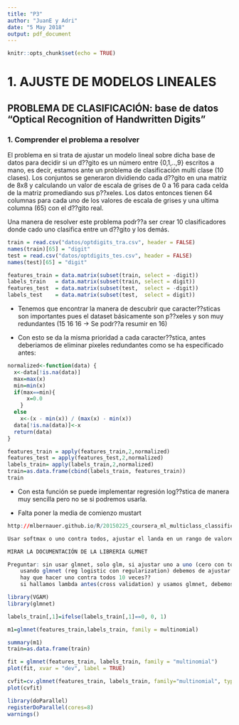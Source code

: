 ```yaml
---
title: "P3"
author: "JuanE y Adri"
date: "5 May 2018"
output: pdf_document
---
```


```r
knitr::opts_chunk$set(echo = TRUE)
```

# 1. AJUSTE DE MODELOS LINEALES

## PROBLEMA DE CLASIFICACIÓN: base de datos "Optical Recognition of Handwritten Digits"

### 1. Comprender el problema a resolver

El problema en si trata de ajustar un modelo lineal sobre dicha base de datos para decidir si un d??gito es un número entre {0,1,..,9} escritos a mano, es decir, estamos ante un problema de clasificación multi clase (10 clases).
Los conjuntos se generaron dividiendo cada d??gito en una matriz de 8x8 y calculando un valor de escala de grises de 0 a 16 para cada celda de la matriz promediando sus p??xeles. Los datos entonces tienen 64 columnas para cada uno de los valores de escala de grises y una ultima columna (65) con el d??gito real.

Una manera de resolver este problema podr??a ser crear 10 clasificadores donde cado uno clasifica entre un d??gito y los demás.

```r
train = read.csv("datos/optdigits_tra.csv", header = FALSE)
names(train)[65] = "digit"
test = read.csv("datos/optdigits_tes.csv", header = FALSE)
names(test)[65] = "digit"

features_train = data.matrix(subset(train, select = -digit))
labels_train   = data.matrix(subset(train, select = digit))
features_test  = data.matrix(subset(test,  select = -digit))
labels_test    = data.matrix(subset(test,  select = digit))
```

- Tenemos que encontrar la manera de descubrir que caracter??sticas son importantes pues el dataset básicamente son p??xeles y son muy redundantes (15 16 16 -> Se podr??a resumir en 16)

- Con esto se da la misma prioridad a cada caracter??stica, antes deberiamos de eliminar pixeles redundantes como se ha especificado antes:
```r

normalized<-function(data) {
  x<-data[!is.na(data)]
  max=max(x)
  min=min(x)
  if(max==min){
      x=0.0
    }
  else
    x<-(x - min(x)) / (max(x) - min(x))
  data[!is.na(data)]<-x
  return(data)
}

features_train = apply(features_train,2,normalized)
features_test = apply(features_test,2,normalized)
labels_train= apply(labels_train,2,normalized)
train=as.data.frame(cbind(labels_train, features_train))
train
```

- Con esta función se puede implementar regresión log??stica de manera muy sencilla pero no se si podremos usarla.

- Falta poner la media de comienzo mustart

```r
http://mlbernauer.github.io/R/20150225_coursera_ml_multiclass_classification_logistic_regression.html

Usar softmax o uno contra todos, ajustar el landa en un rango de valores establecido previamente y explicar el porque de esta decisión, una vez tenemos el lambda se lo pasamos a la función de regresión logísitca y explicamos que dicha función regulariza internamente (penaliza caracteristicas)

MIRAR LA DOCUMENTACIÓN DE LA LIBRERIA GLMNET

Preguntar: sin usar glmnet, solo glm, si ajustar uno a uno (cero con todos, sucesivamente) debe de ir bien sin quitar ninguna feature o no??
    usando glmnet (reg logistic con regularization) debemos de ajustar el lambda antes o no??
    hay que hacer uno contra todos 10 veces??
    si hallamos lambda antes(cross validation) y usamos glmnet, debemos de ajustar uno contra todos 10 veces??

library(VGAM)
library(glmnet)

labels_train[,1]=ifelse(labels_train[,1]==0, 0, 1)

m1=glmnet(features_train,labels_train, family = multinomial)

summary(m1)
train=as.data.frame(train)

fit = glmnet(features_train, labels_train, family = "multinomial")
plot(fit, xvar = "dev", label = TRUE)

cvfit=cv.glmnet(features_train, labels_train, family="multinomial", type.multinomial = "grouped", parallel = TRUE)
plot(cvfit)

library(doParallel)
registerDoParallel(cores=8)
warnings()
```
